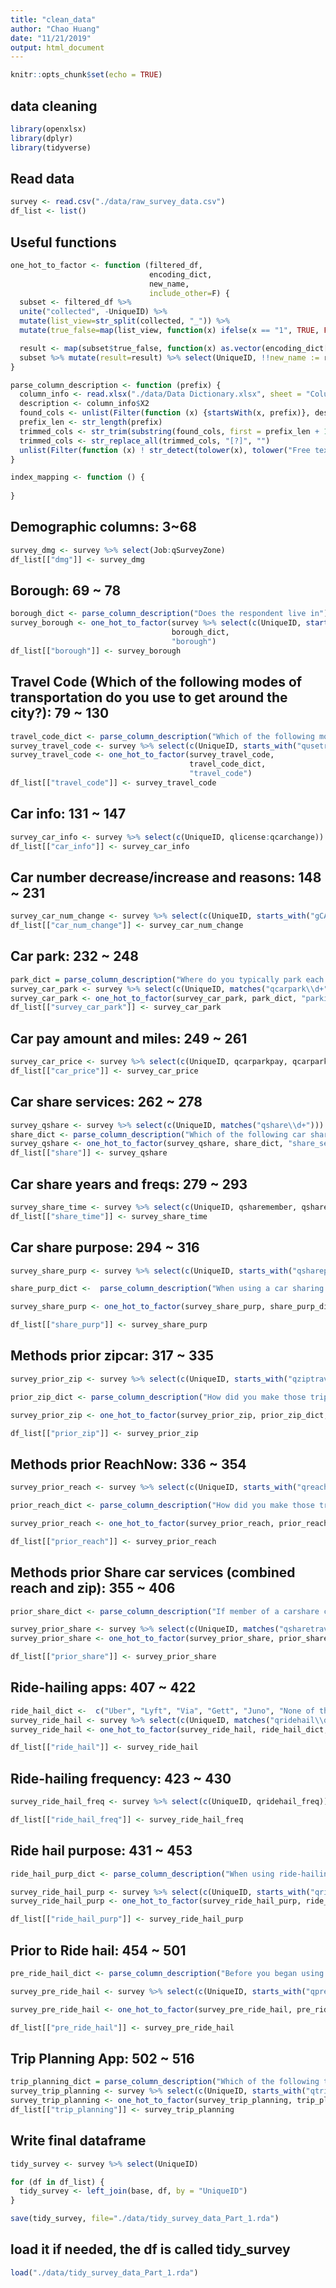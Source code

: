 ```yaml
---
title: "clean_data"
author: "Chao Huang"
date: "11/21/2019"
output: html_document
---
```


```r
knitr::opts_chunk$set(echo = TRUE)
```

## data cleaning

```r
library(openxlsx)
library(dplyr)
library(tidyverse)
```

## Read data

```r
survey <- read.csv("./data/raw_survey_data.csv")
df_list <- list()
```

## Useful functions

```r
one_hot_to_factor <- function (filtered_df, 
                               encoding_dict,
                               new_name,
                               include_other=F) {
  subset <- filtered_df %>% 
  unite("collected", -UniqueID) %>% 
  mutate(list_view=str_split(collected, "_")) %>% 
  mutate(true_false=map(list_view, function(x) ifelse(x == "1", TRUE, FALSE)))

  result <- map(subset$true_false, function(x) as.vector(encoding_dict[x]))
  subset %>% mutate(result=result) %>% select(UniqueID, !!new_name := result)
}
```

```r
parse_column_description <- function (prefix) {
  column_info <- read.xlsx("./data/Data Dictionary.xlsx", sheet = "Column Info")
  description <- column_info$X2
  found_cols <- unlist(Filter(function (x) {startsWith(x, prefix)}, description))
  prefix_len <- str_length(prefix)
  trimmed_cols <- str_trim(substring(found_cols, first = prefix_len + 1), side = "both")
  trimmed_cols <- str_replace_all(trimmed_cols, "[?]", "")
  unlist(Filter(function (x) ! str_detect(tolower(x), tolower("Free text")), trimmed_cols))
}
```

```r
index_mapping <- function () {
  
}
```

## Demographic columns: 3~68

```r
survey_dmg <- survey %>% select(Job:qSurveyZone)
df_list[["dmg"]] <- survey_dmg
```

## Borough: 69 ~ 78

```r
borough_dict <- parse_column_description("Does the respondent live in")
survey_borough <- one_hot_to_factor(survey %>% select(c(UniqueID, starts_with("qborough"))), 
                                    borough_dict, 
                                    "borough")
df_list[["borough"]] <- survey_borough
```

## Travel Code (Which of the following modes of transportation do you use to get around the city?): 79 ~ 130

```r
travel_code_dict <- parse_column_description("Which of the following modes of transportation do you use to get around the city?")
survey_travel_code <- survey %>% select(c(UniqueID, starts_with("qusetravelcode")))
survey_travel_code <- one_hot_to_factor(survey_travel_code,
                                        travel_code_dict, 
                                        "travel_code")
df_list[["travel_code"]] <- survey_travel_code
```

## Car info: 131 ~ 147

```r
survey_car_info <- survey %>% select(c(UniqueID, qlicense:qcarchange))
df_list[["car_info"]] <- survey_car_info
```

## Car number decrease/increase and reasons: 148 ~ 231

```r
survey_car_num_change <- survey %>% select(c(UniqueID, starts_with("gCAR")))
df_list[["car_num_change"]] <- survey_car_num_change
```

## Car park: 232 ~ 248

```r
park_dict = parse_column_description("Where do you typically park each vehicle?")
survey_car_park <- survey %>% select(c(UniqueID, matches("qcarpark\\d+")))
survey_car_park <- one_hot_to_factor(survey_car_park, park_dict, "parking_places")
df_list[["survey_car_park"]] <- survey_car_park
```

## Car pay amount and miles: 249 ~ 261

```r
survey_car_price <- survey %>% select(c(UniqueID, qcarparkpay, qcarparkpay_month, qcarmiles))
df_list[["car_price"]] <- survey_car_price
```

## Car share services: 262 ~ 278

```r
survey_qshare <- survey %>% select(c(UniqueID, matches("qshare\\d+")))
share_dict <- parse_column_description("Which of the following car sharing services, if any, are you a member of?")
survey_qshare <- one_hot_to_factor(survey_qshare, share_dict, "share_services")
df_list[["share"]] <- survey_qshare
```

## Car share years and freqs: 279 ~ 293

```r
survey_share_time <- survey %>% select(c(UniqueID, qsharemember, qsharefreq))
df_list[["share_time"]] <- survey_share_time
```

## Car share purpose: 294 ~ 316

```r
survey_share_purp <- survey %>% select(c(UniqueID, starts_with("qsharepurpose")))

share_purp_dict <-  parse_column_description("When using a car sharing service, what are the three most common purposes of your trips?")

survey_share_purp <- one_hot_to_factor(survey_share_purp, share_purp_dict, "use_share_purpose")

df_list[["share_purp"]] <- survey_share_purp
```

## Methods prior zipcar: 317 ~ 335

```r
survey_prior_zip <- survey %>% select(c(UniqueID, starts_with("qziptravel")))

prior_zip_dict <- parse_column_description("How did you make those trips prior to becoming a member at Zipcar or Enterprise?")

survey_prior_zip <- one_hot_to_factor(survey_prior_zip, prior_zip_dict, "Methods prior zipcar")

df_list[["prior_zip"]] <- survey_prior_zip
```

## Methods prior ReachNow: 336 ~ 354

```r
survey_prior_reach <- survey %>% select(c(UniqueID, starts_with("qreachtravel")))

prior_reach_dict <- parse_column_description("How did you make those trips prior to becoming a member at Car2go or ReachNow?")

survey_prior_reach <- one_hot_to_factor(survey_prior_reach, prior_reach_dict, "Methods prior Reach")

df_list[["prior_reach"]] <- survey_prior_reach
```

## Methods prior Share car services (combined reach and zip): 355 ~ 406

```r
prior_share_dict <- parse_column_description("If member of a carshare company (combined Zipcar/Enterprise and car2go/ReachNow), how did you make trips prior to membership?")

survey_prior_share <- survey %>% select(c(UniqueID, matches("qsharetravelcode\\d+")))
survey_prior_share <- one_hot_to_factor(survey_prior_share, prior_share_dict, "Method prior sharing services")

df_list[["prior_share"]] <- survey_prior_share
```

## Ride-hailing apps: 407 ~ 422

```r
ride_hail_dict <-  c("Uber", "Lyft", "Via", "Gett", "Juno", "None of the above", "Don't know", "Refused")
survey_ride_hail <- survey %>% select(c(UniqueID, matches("qridehail\\d+")))
survey_ride_hail <- one_hot_to_factor(survey_ride_hail, ride_hail_dict, "Ride Hail Services")

df_list[["ride_hail"]] <- survey_ride_hail
```


## Ride-hailing frequency: 423 ~ 430

```r
survey_ride_hail_freq <- survey %>% select(c(UniqueID, qridehail_freq))

df_list[["ride_hail_freq"]] <- survey_ride_hail_freq
```

## Ride hail purpose: 431 ~ 453

```r
ride_hail_purp_dict <- parse_column_description("When using ride-hailing apps, what are the three most common purposes of your trips?")

survey_ride_hail_purp <- survey %>% select(c(UniqueID, starts_with("qridehailpurpose")))
survey_ride_hail_purp <- one_hot_to_factor(survey_ride_hail_purp, ride_hail_purp_dict, "Purpose of using ride hailing app")

df_list[["ride_hail_purp"]] <- survey_ride_hail_purp
```

## Prior to Ride hail: 454 ~ 501

```r
pre_ride_hail_dict <- parse_column_description("Before you began using ride-hailing services, how did you typically make those trips?")

survey_pre_ride_hail <- survey %>% select(c(UniqueID, starts_with("qpreridehail")))

survey_pre_ride_hail <- one_hot_to_factor(survey_pre_ride_hail, pre_ride_hail_dict, "Prior to Riding Hail")

df_list[["pre_ride_hail"]] <- survey_pre_ride_hail
```

## Trip Planning App: 502 ~ 516

```r
trip_planning_dict = parse_column_description("Which of the following trip planning apps, if any, do you use at least once a week?")
survey_trip_planning <- survey %>% select(c(UniqueID, starts_with("qtripplanning")))
survey_trip_planning <- one_hot_to_factor(survey_trip_planning, trip_planning_dict, "Trip Planning App")
df_list[["trip_planning"]] <- survey_trip_planning
```


## Write final dataframe

```r
tidy_survey <- survey %>% select(UniqueID)

for (df in df_list) {
  tidy_survey <- left_join(base, df, by = "UniqueID")
}
```

```r
save(tidy_survey, file="./data/tidy_survey_data_Part_1.rda")
```

## load it if needed, the df is called tidy_survey

```r
load("./data/tidy_survey_data_Part_1.rda")
```

